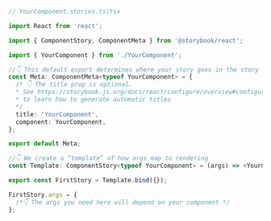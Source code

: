 ```ts
// YourComponent.stories.ts|tsx

import React from 'react';

import { ComponentStory, ComponentMeta } from '@storybook/react';

import { YourComponent } from './YourComponent';

//👇 This default export determines where your story goes in the story list
const Meta: ComponentMeta<typeof YourComponent> = {
  /* 👇 The title prop is optional.
  * See https://storybook.js.org/docs/react/configure/overview#configure-story-loading
  * to learn how to generate automatic titles
  */
  title: 'YourComponent',
  component: YourComponent,
};

export default Meta;

//👇 We create a “template” of how args map to rendering
const Template: ComponentStory<typeof YourComponent> = (args) => <YourComponent {...args} />;

export const FirstStory = Template.bind({});

FirstStory.args = {
  /*👇 The args you need here will depend on your component */
};
```